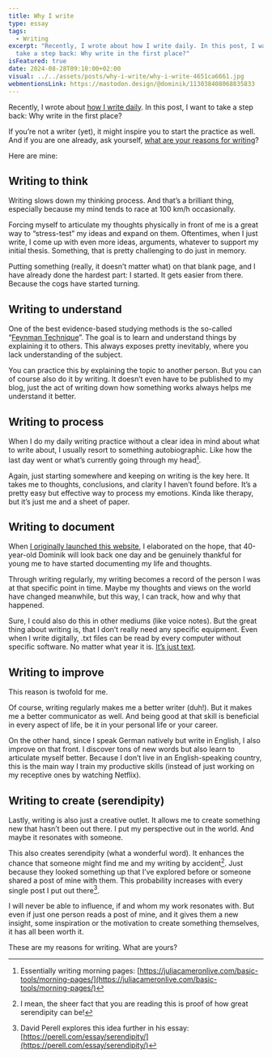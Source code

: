 ```yaml
---
title: Why I write
type: essay
tags:
  - Writing
excerpt: "Recently, I wrote about how I write daily. In this post, I want to
  take a step back: Why write in the first place?"
isFeatured: true
date: 2024-08-28T09:10:00+02:00
visual: ../../assets/posts/why-i-write/why-i-write-4651ca6661.jpg
webmentionsLink: https://mastodon.design/@dominik/113038408068835833
---
```


Recently, I wrote about [how I write daily](/writing-daily). In this post, I want to take a step back: Why write in the first place?

If you’re not a writer (yet), it might inspire you to start the practice as well. And if you are one already, ask yourself, [what are your reasons for writing](https://birming.com/why-we-write/)?

Here are mine:

## Writing to think
Writing slows down my thinking process. And that’s a brilliant thing, especially because my mind tends to race at 100 km/h occasionally.

Forcing myself to articulate my thoughts physically in front of me is a great way to “stress-test” my ideas and expand on them. Oftentimes, when I just write, I come up with even more ideas, arguments, whatever to support my initial thesis. Something, that is pretty challenging to do just in memory.

Putting something (really, it doesn’t matter what) on that blank page, and I have already done the hardest part: I started. It gets easier from there. Because the cogs have started turning.

## Writing to understand
One of the best evidence-based studying methods is the so-called “[Feynman Technique](https://fs.blog/feynman-technique/)”. The goal is to learn and understand things by explaining it to others. This always exposes pretty inevitably, where you lack understanding of the subject.

You can practice this by explaining the topic to another person. But you can of course also do it by writing. It doesn’t even have to be published to my blog, just the act of writing down how something works always helps me understand it better.

## Writing to process
When I do my daily writing practice without a clear idea in mind about what to write about, I usually resort to something autobiographic. Like how the last day went or what’s currently going through my head[^1].

Again, just starting somewhere and keeping on writing is the key here. It takes me to thoughts, conclusions, and clarity I haven’t found before. It’s a pretty easy but effective way to process my emotions. Kinda like therapy, but it’s just me and a sheet of paper.

## Writing to document
When [I originally launched this website](/personal-internet-home), I elaborated on the hope, that 40-year-old Dominik will look back one day and be genuinely thankful for young me to have started documenting my life and thoughts.

Through writing regularly, my writing becomes a record of the person I was at that specific point in time. Maybe my thoughts and views on the world have changed meanwhile, but this way, I can track, how and why that happened.

Sure, I could also do this in other mediums (like voice notes). But the great thing about writing is, that I don’t really need any specific equipment. Even when I write digitally, .txt files can be read by every computer without specific software. No matter what year it is. [It’s just text](https://sive.rs/plaintext).

## Writing to improve
This reason is twofold for me.

Of course, writing regularly makes me a better writer (duh!). But it makes me a better communicator as well. And being good at that skill is beneficial in every aspect of life, be it in your personal life or your career.

On the other hand, since I speak German natively but write in English, I also improve on that front. I discover tons of new words but also learn to articulate myself better. Because I don’t live in an English-speaking country, this is the main way I train my productive skills (instead of just working on my receptive ones by watching Netflix).

## Writing to create (serendipity)
Lastly, writing is also just a creative outlet. It allows me to create something new that hasn’t been out there. I put my perspective out in the world. And maybe it resonates with someone.

This also creates serendipity (what a wonderful word). It enhances the chance that someone might find me and my writing by accident[^2]. Just because they looked something up that I’ve explored before or someone shared a post of mine with them. This probability increases with every single post I put out there[^3].

I will never be able to influence, if and whom my work resonates with. But even if just one person reads a post of mine, and it gives them a new insight, some inspiration or the motivation to create something themselves, it has all been worth it.

These are my reasons for writing. What are yours?

[^1]:	Essentially writing morning pages: [https://juliacameronlive.com/basic-tools/morning-pages/](https://juliacameronlive.com/basic-tools/morning-pages/)

[^2]:	I mean, the sheer fact that you are reading this is proof of how great serendipity can be!

[^3]:	David Perell explores this idea further in his essay: [https://perell.com/essay/serendipity/](https://perell.com/essay/serendipity/)
